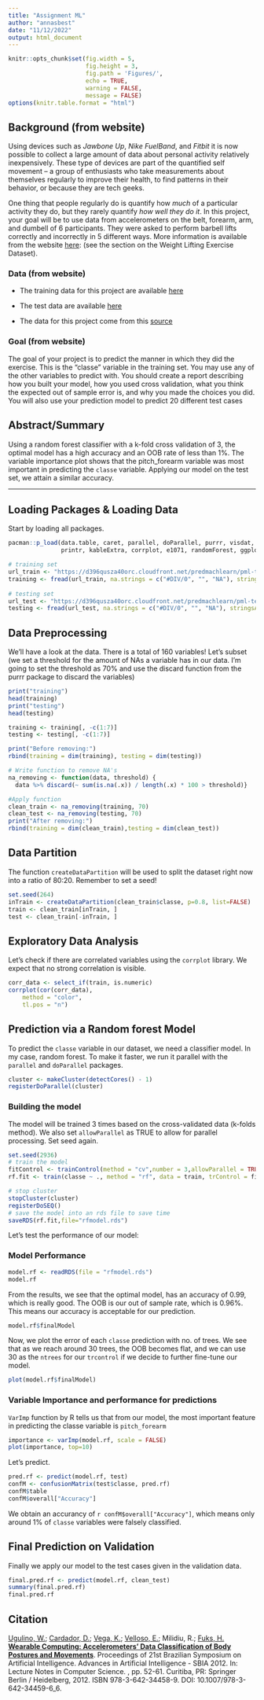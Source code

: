 ```yaml
---
title: "Assignment ML"
author: "annasbest"
date: "11/12/2022"
output: html_document
---
```


```r
knitr::opts_chunk$set(fig.width = 5,
                      fig.height = 3,
                      fig.path = 'Figures/',
                      echo = TRUE,
                      warning = FALSE,
                      message = FALSE)
options(knitr.table.format = "html") 
```

## Background (from website)

Using devices such as *Jawbone Up*, *Nike FuelBand*, and *Fitbit* it is now possible to collect a large amount of data about personal activity relatively inexpensively. These type of devices are part of the quantified self movement -- a group of enthusiasts who take measurements about themselves regularly to improve their health, to find patterns in their behavior, or because they are tech geeks.

One thing that people regularly do is quantify how *much* of a particular activity they do, but they rarely quantify *how well they do it*. In this project, your goal will be to use data from accelerometers on the belt, forearm, arm, and dumbell of 6 participants. They were asked to perform barbell lifts correctly and incorrectly in 5 different ways. More information is available from the website [here](http://web.archive.org/web/20161224072740/http:/groupware.les.inf.puc-rio.br/har): (see the section on the Weight Lifting Exercise Dataset).

### Data (from website)

-   The training data for this project are available [here](https://d396qusza40orc.cloudfront.net/predmachlearn/pml-training.csv)

-   The test data are available [here](https://d396qusza40orc.cloudfront.net/predmachlearn/pml-testing.csv)

-   The data for this project come from this [source](http://web.archive.org/web/20161224072740/http:/groupware.les.inf.puc-rio.br/har)

### Goal (from website)

The goal of your project is to predict the manner in which they did the exercise. This is the "classe" variable in the training set. You may use any of the other variables to predict with. You should create a report describing how you built your model, how you used cross validation, what you think the expected out of sample error is, and why you made the choices you did. You will also use your prediction model to predict 20 different test cases

## Abstract/Summary

Using a random forest classifier with a k-fold cross validation of 3, the optimal model has a high accuracy and an OOB rate of less than 1%. The variable importance plot shows that the pitch_forearm variable was most important in predicting the `classe` variable. Applying our model on the test set, we attain a similar accuracy.

------------------------------------------------------------------------

## Loading Packages & Loading Data

Start by loading all packages.
```r
pacman::p_load(data.table, caret, parallel, doParallel, purrr, visdat, dplyr,
               printr, kableExtra, corrplot, e1071, randomForest, ggplot2)
```
```r
# training set
url_train <- "https://d396qusza40orc.cloudfront.net/predmachlearn/pml-training.csv"
training <- fread(url_train, na.strings = c("#DIV/0", "", "NA"), stringsAsFactors = TRUE)
    
# testing set
url_test <- "https://d396qusza40orc.cloudfront.net/predmachlearn/pml-testing.csv"
testing <- fread(url_test, na.strings = c("#DIV/0", "", "NA"), stringsAsFactors = TRUE)
```

## Data Preprocessing

We'll have a look at the data. There is a total of 160 variables! Let's subset (we set a threshold for the amount of NAs a variable has in our data. I'm going to set the threshold as 70% and use the discard function from the purrr package to discard the variables)
```r
print("training")
head(training)
print("testing")
head(testing)
```

```r
training <- training[, -c(1:7)]
testing <- testing[, -c(1:7)]

print("Before removing:")
rbind(training = dim(training), testing = dim(testing))

# Write function to remove NA's
na_removing <- function(data, threshold) {
  data %>% discard(~ sum(is.na(.x)) / length(.x) * 100 > threshold)}

#Apply function
clean_train <- na_removing(training, 70)
clean_test <- na_removing(testing, 70)
print("After removing:")
rbind(training = dim(clean_train),testing = dim(clean_test))
```

## Data Partition

The function `createDataPartition` will be used to split the dataset right now into a ratio of 80:20. Remember to set a seed!

```r
set.seed(264)
inTrain <- createDataPartition(clean_train$classe, p=0.8, list=FALSE)
train <- clean_train[inTrain, ]
test <- clean_train[-inTrain, ]
```


## Exploratory Data Analysis

Let's check if there are correlated variables using the `corrplot` library. We expect that no strong correlation is visible.

```r
corr_data <- select_if(train, is.numeric)
corrplot(cor(corr_data),
    method = "color",
    tl.pos = "n")
```

## Prediction via a Random forest Model

To predict the `classe` variable in our dataset, we need a classifier model. In my case, random forest. To make it faster, we run it parallel with the `parallel` and `doParallel` packages.

```r
cluster <- makeCluster(detectCores() - 1) 
registerDoParallel(cluster)
```

### Building the model

The model will be trained 3 times based on the cross-validated data (k-folds method). We also set `allowParallel` as TRUE to allow for parallel processing. Set seed again.

```r
set.seed(2936)
# train the model
fitControl <- trainControl(method = "cv",number = 3,allowParallel = TRUE)
rf.fit <- train(classe ~ ., method = "rf", data = train, trControl = fitControl)

# stop cluster
stopCluster(cluster)
registerDoSEQ()
# save the model into an rds file to save time
saveRDS(rf.fit,file="rfmodel.rds")
```

Let's test the performance of our model:

### Model Performance

```r
model.rf <- readRDS(file = "rfmodel.rds")
model.rf
```

From the results, we see that the optimal model, has an accuracy of 0.99, which is really good. The OOB is our out of sample rate, which is 0.96%. This means our accuracy is acceptable for our prediction.

```r
model.rf$finalModel
```

Now, we plot the error of each `classe` prediction with no. of trees. We see that as we reach around 30 trees, the OOB becomes flat, and we can use 30 as the `ntrees` for our `trcontrol` if we decide to further fine-tune our model.

```r
plot(model.rf$finalModel)
```

### Variable Importance and performance for predictions

`VarImp` function by R tells us that from our model, the most important feature in predicting the classe variable is `pitch_forearm` 

```r
importance <- varImp(model.rf, scale = FALSE)
plot(importance, top=10)
```

Let's predict.
```r
pred.rf <- predict(model.rf, test)
confM <- confusionMatrix(test$classe, pred.rf)
confM$table
confM$overall["Accuracy"]
```

We obtain an accurancy of `r confM$overall["Accuracy"]`, which means only around 1% of `classe` variables were falsely classified.

## Final Prediction on Validation

Finally we apply our model to the test cases given in the validation data.

```r
final.pred.rf <- predict(model.rf, clean_test)
summary(final.pred.rf)
final.pred.rf
```

## Citation

[Ugulino, W.](http://groupware.les.inf.puc-rio.br/collaborator.jsf?p1=ugulino); [Cardador, D.](http://groupware.les.inf.puc-rio.br/collaborator.jsf?p1=debora); [Vega, K.](http://groupware.les.inf.puc-rio.br/collaborator.jsf?p1=katia); [Velloso, E.](http://groupware.les.inf.puc-rio.br/collaborator.jsf?p1=evelloso); Milidiu, R.; [Fuks, H.](http://groupware.les.inf.puc-rio.br/collaborator.jsf?p1=hugo) [**Wearable Computing: Accelerometers' Data Classification of Body Postures and Movements**](http://groupware.les.inf.puc-rio.br/work.jsf?p1=10335 "Wearable Computing: Accelerometers' Data Classification of Body Postures and Movements"). Proceedings of 21st Brazilian Symposium on Artificial Intelligence. Advances in Artificial Intelligence - SBIA 2012. In: Lecture Notes in Computer Science. , pp. 52-61. Curitiba, PR: Springer Berlin / Heidelberg, 2012. ISBN 978-3-642-34458-9. DOI: 10.1007/978-3-642-34459-6_6.


